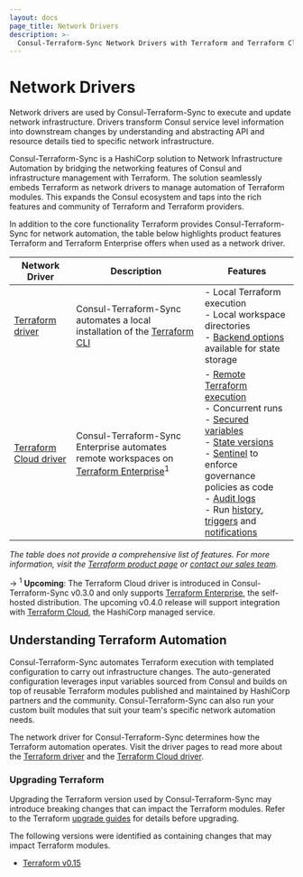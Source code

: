 ```yaml
---
layout: docs
page_title: Network Drivers
description: >-
  Consul-Terraform-Sync Network Drivers with Terraform and Terraform Cloud
---
```


# Network Drivers

Network drivers are used by Consul-Terraform-Sync to execute and update network infrastructure. Drivers transform Consul service level information into downstream changes by understanding and abstracting API and resource details tied to specific network infrastructure.

Consul-Terraform-Sync is a HashiCorp solution to Network Infrastructure Automation by bridging the networking features of Consul and infrastructure management with Terraform. The solution seamlessly embeds Terraform as network drivers to manage automation of Terraform modules. This expands the Consul ecosystem and taps into the rich features and community of Terraform and Terraform providers.

In addition to the core functionality Terraform provides Consul-Terraform-Sync for network automation, the table below highlights product features Terraform and Terraform Enterprise offers when used as a network driver.

| Network Driver | Description | Features |
| -------------- | ----------- | -------- |
| [Terraform driver](/docs/nia/network-drivers/terraform) | Consul-Terraform-Sync automates a local installation of the [Terraform CLI](https://www.terraform.io/) | - Local Terraform execution <br/> - Local workspace directories <br/> - [Backend options](/docs/nia/configuration#backend) available for state storage <br/> |
| [Terraform Cloud driver](/docs/nia/network-drivers/terraform-cloud) | Consul-Terraform-Sync Enterprise automates remote workspaces on [Terraform Enterprise](https://www.terraform.io/docs/cloud/index.html)<sup>1</sup> | - [Remote Terraform execution](https://www.terraform.io/docs/cloud/run/index.html) <br/> - Concurrent runs <br/> - [Secured variables](https://www.terraform.io/docs/cloud/workspaces/variables.html) <br/> - [State versions](https://www.terraform.io/docs/cloud/workspaces/state.html) <br/> - [Sentinel](https://www.terraform.io/docs/cloud/sentinel/index.html) to enforce governance policies as code <br/> - [Audit logs](https://www.terraform.io/docs/enterprise/admin/logging.html) <br/> - Run [history](https://www.terraform.io/docs/cloud/run/manage.html), [triggers](https://www.terraform.io/docs/cloud/workspaces/run-triggers.html) and [notifications](https://www.terraform.io/docs/cloud/workspaces/notifications.html) |

_The table does not provide a comprehensive list of features. For more information, visit the [Terraform product page](https://www.hashicorp.com/products/terraform) or [contact our sales team](https://www.hashicorp.com/contact-sales)._

-> <sup>1</sup> **Upcoming**: The Terraform Cloud driver is introduced in Consul-Terraform-Sync v0.3.0 and only supports [Terraform Enterprise](https://www.hashicorp.com/products/terraform/editions/enterprise), the self-hosted distribution. The upcoming v0.4.0 release will support integration with [Terraform Cloud](https://www.terraform.io/cloud), the HashiCorp managed service.

## Understanding Terraform Automation

Consul-Terraform-Sync automates Terraform execution with templated configuration to carry out infrastructure changes. The auto-generated configuration leverages input variables sourced from Consul and builds on top of reusable Terraform modules published and maintained by HashiCorp partners and the community. Consul-Terraform-Sync can also run your custom built modules that suit your team's specific network automation needs.

The network driver for Consul-Terraform-Sync determines how the Terraform automation operates. Visit the driver pages to read more about the [Terraform driver](/docs/nia/network-drivers/terraform) and the [Terraform Cloud driver](/docs/nia/network-drivers/terraform-cloud).

### Upgrading Terraform

Upgrading the Terraform version used by Consul-Terraform-Sync may introduce breaking changes that can impact the Terraform modules. Refer to the Terraform [upgrade guides](https://www.terraform.io/upgrade-guides/index.html) for details before upgrading.

The following versions were identified as containing changes that may impact Terraform modules.

- [Terraform v0.15](https://www.terraform.io/upgrade-guides/0-15.html)
